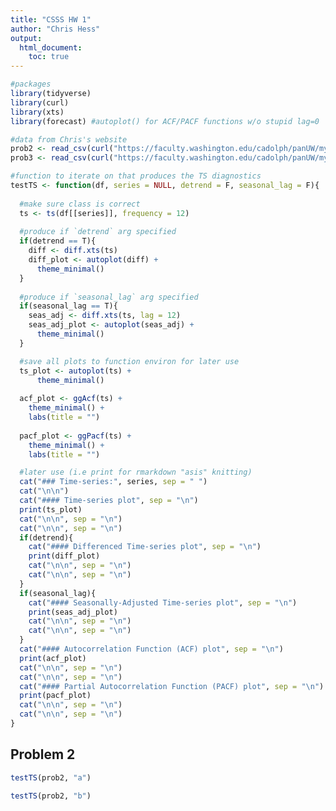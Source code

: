 ```yaml
---
title: "CSSS HW 1"
author: "Chris Hess"
output: 
  html_document:
    toc: true
---
```


```r
#packages
library(tidyverse)
library(curl)
library(xts)
library(forecast) #autoplot() for ACF/PACF functions w/o stupid lag=0

#data from Chris's website
prob2 <- read_csv(curl("https://faculty.washington.edu/cadolph/panUW/mysterytsUW.csv"))
prob3 <- read_csv(curl("https://faculty.washington.edu/cadolph/panUW/mysterytsUW2.csv"))

#function to iterate on that produces the TS diagnostics
testTS <- function(df, series = NULL, detrend = F, seasonal_lag = F){
  
  #make sure class is correct
  ts <- ts(df[[series]], frequency = 12)
  
  #produce if `detrend` arg specified
  if(detrend == T){
    diff <- diff.xts(ts)
    diff_plot <- autoplot(diff) + 
      theme_minimal()
  }
  
  #produce if `seasonal_lag` arg specified
  if(seasonal_lag == T){
    seas_adj <- diff.xts(ts, lag = 12)
    seas_adj_plot <- autoplot(seas_adj) +
      theme_minimal()
  }

  #save all plots to function environ for later use
  ts_plot <- autoplot(ts) + 
      theme_minimal()
  
  acf_plot <- ggAcf(ts) + 
    theme_minimal() + 
    labs(title = "")
  
  pacf_plot <- ggPacf(ts) + 
    theme_minimal() + 
    labs(title = "")

  #later use (i.e print for rmarkdown "asis" knitting)
  cat("### Time-series:", series, sep = " ")  
  cat("\n\n")
  cat("#### Time-series plot", sep = "\n")
  print(ts_plot)
  cat("\n\n", sep = "\n")
  cat("\n\n", sep = "\n")
  if(detrend){
    cat("#### Differenced Time-series plot", sep = "\n")
    print(diff_plot)
    cat("\n\n", sep = "\n")
    cat("\n\n", sep = "\n")
  }
  if(seasonal_lag){
    cat("#### Seasonally-Adjusted Time-series plot", sep = "\n")
    print(seas_adj_plot)
    cat("\n\n", sep = "\n")
    cat("\n\n", sep = "\n")
  }
  cat("#### Autocorrelation Function (ACF) plot", sep = "\n")
  print(acf_plot)
  cat("\n\n", sep = "\n")
  cat("\n\n", sep = "\n")
  cat("#### Partial Autocorrelation Function (PACF) plot", sep = "\n")
  print(pacf_plot)
  cat("\n\n", sep = "\n")
  cat("\n\n", sep = "\n")
}
```

## Problem 2

```r
testTS(prob2, "a")
```

```r
testTS(prob2, "b")
```
